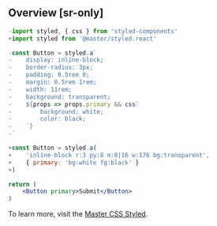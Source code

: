 ## Overview [sr-only]

```jsx name=App.jsx
-import styled, { css } from 'styled-components'
+import styled from '@master/styled.react'

-const Button = styled.a`
-    display: inline-block;
-    border-radius: 3px;
-    padding: 0.5rem 0;
-    margin: 0.5rem 1rem;
-    width: 11rem;
-    background: transparent;
-    ${props => props.primary && css`
-        background: white;
-        color: black;
-    `}
-`

+const Button = styled.a(
+    'inline-block r:3 py:8 m:8|16 w:176 bg:transparent',
+    { primary: 'bg:white fg:black' }
+)

return (
    <Button primary>Submit</Button>
)
```

To learn more, visit the [Master CSS Styled](https://github.com/master-co/styled).